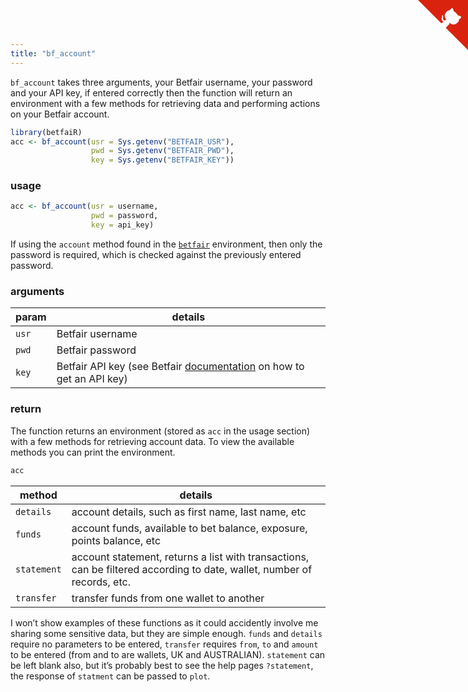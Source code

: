 ```yaml
---
title: "bf_account"
---
```


`bf_account` takes three arguments, your Betfair username, your password and your API key, if entered correctly then the function will return an environment with a few methods for retrieving data and performing actions on your Betfair account.

```r
library(betfaiR)
acc <- bf_account(usr = Sys.getenv("BETFAIR_USR"),
                  pwd = Sys.getenv("BETFAIR_PWD"),
                  key = Sys.getenv("BETFAIR_KEY"))
```

### usage

```r
acc <- bf_account(usr = username,
                  pwd = password,
                  key = api_key)
```

If using the `account` method found in the [`betfair`](betfair.html) environment, then only the password is required, which is checked against the previously entered password.

### arguments

param | details
------|-------------------------------------------------------------------------
`usr` | Betfair username
`pwd` | Betfair password
`key` | Betfair API key (see Betfair [documentation](https://api.developer.betfair.com/services/webapps/docs/display/1smk3cen4v3lu3yomq5qye0ni/Application+Keys) on how to get an API key)

### return

The function returns an environment (stored as `acc` in the usage section) with a few methods for retrieving account data.  To view the available methods you can print the environment.

```r
acc
```

method | details
------|-------------------------------------------------------------------------
`details` | account details, such as first name, last name, etc
`funds` | account funds, available to bet balance, exposure, points balance, etc
`statement` | account statement, returns a list with transactions, can be filtered according to date, wallet, number of records, etc.
`transfer` | transfer funds from one wallet to another

I won't show examples of these functions as it could accidently involve me sharing some sensitive data, but they are simple enough.  `funds` and `details` require no parameters to be entered, `transfer` requires `from`, `to` and `amount` to be entered (from and to are wallets, UK and AUSTRALIAN).  `statement` can be left blank also, but it's probably best to see the help pages `?statement`, the response of `statment` can be passed to `plot`.


<a href="https://github.com/durtal/betfaiR" class="github-corner"><svg width="80" height="80" viewBox="0 0 250 250" style="fill:#d9230f; color:#fcfcfc; position: absolute; top: 0; border: 0; right: 0;"><path d="M0,0 L115,115 L130,115 L142,142 L250,250 L250,0 Z"></path><path d="M128.3,109.0 C113.8,99.7 119.0,89.6 119.0,89.6 C122.0,82.7 120.5,78.6 120.5,78.6 C119.2,72.0 123.4,76.3 123.4,76.3 C127.3,80.9 125.5,87.3 125.5,87.3 C122.9,97.6 130.6,101.9 134.4,103.2" fill="currentColor" style="transform-origin: 130px 106px;" class="octo-arm"></path><path d="M115.0,115.0 C114.9,115.1 118.7,116.5 119.8,115.4 L133.7,101.6 C136.9,99.2 139.9,98.4 142.2,98.6 C133.8,88.0 127.5,74.4 143.8,58.0 C148.5,53.4 154.0,51.2 159.7,51.0 C160.3,49.4 163.2,43.6 171.4,40.1 C171.4,40.1 176.1,42.5 178.8,56.2 C183.1,58.6 187.2,61.8 190.9,65.4 C194.5,69.0 197.7,73.2 200.1,77.6 C213.8,80.2 216.3,84.9 216.3,84.9 C212.7,93.1 206.9,96.0 205.4,96.6 C205.1,102.4 203.0,107.8 198.3,112.5 C181.9,128.9 168.3,122.5 157.7,114.1 C157.9,116.9 156.7,120.9 152.7,124.9 L141.0,136.5 C139.8,137.7 141.6,141.9 141.8,141.8 Z" fill="currentColor" class="octo-body"></path></svg></a><style>.github-corner:hover .octo-arm{animation:octocat-wave 560ms ease-in-out}@keyframes octocat-wave{0%,100%{transform:rotate(0)}20%,60%{transform:rotate(-25deg)}40%,80%{transform:rotate(10deg)}}@media (max-width:500px){.github-corner:hover .octo-arm{animation:none}.github-corner .octo-arm{animation:octocat-wave 560ms ease-in-out}}</style>
